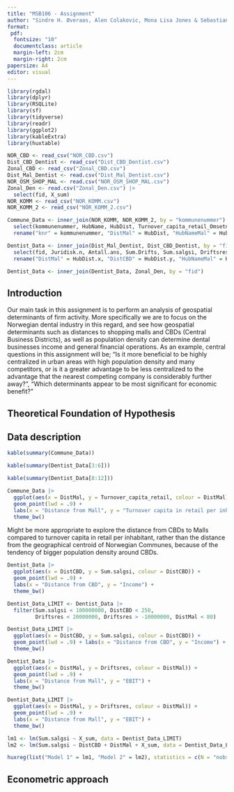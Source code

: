 ```yaml
---
title: "MSB106 - Assignment"
author: "Sindre H. Øveraas, Alen Colakovic, Mona Lisa Jones & Sebastian M. Fløysand"
format:
 pdf:
  fontsize: "10"
  documentclass: article
  margin-left: 2cm
  margin-right: 2cm
papersize: A4
editor: visual
---
```


```r
library(rgdal)
library(dplyr)
library(RSQLite)
library(sf)
library(tidyverse)
library(readr)
library(ggplot2)
library(kableExtra)
library(huxtable)
```

```r
NOR_CBD <- read_csv("NOR_CBD.csv")
Dist_CBD_Dentist <- read_csv("Dist_CBD_Dentist.csv")
Zonal_CBD <- read_csv("Zonal_CBD.csv")
Dist_Mal_Dentist <- read.csv("Dist_Mal_Dentist.csv")
NOR_OSM_SHOP_MAL <- read.csv("NOR_OSM_SHOP_MAL.csv")
Zonal_Den <- read.csv("Zonal_Den.csv") |>
  select(fid, X_sum)
NOR_KOMM <- read_csv("NOR_KOMM.csv")
NOR_KOMM_2 <- read_csv("NOR_KOMM_2.csv")
```

```r
Commune_Data <- inner_join(NOR_KOMM, NOR_KOMM_2, by = "kommunenummer") |>
  select(kommunenummer, HubName, HubDist, Turnover_capita_retail_Omsetning) |>
  rename("knr" = kommunenummer, "DistMal" = HubDist, "HubNameMal" = HubName, "Turnover_capita_retail" = Turnover_capita_retail_Omsetning)
```

```r
Dentist_Data <- inner_join(Dist_Mal_Dentist, Dist_CBD_Dentist, by = "fid") |>
  select(fid, Juridisk.n, Antall.ans, Sum.Drifts, Sum.salgsi, Driftsresu.y, osm_id.y, latlong.y, HubName.y, HubDist.y, HubName.x, HubDist.x) |>
  rename("DistMal" = HubDist.x, "DistCBD" = HubDist.y, "HubNameMal" = HubName.x, "HubNameCBD" = HubName.y, "Driftsres" = Driftsresu.y, "osm_id" = osm_id.y, "latlong" = latlong.y)
```

```r
Dentist_Data <- inner_join(Dentist_Data, Zonal_Den, by = "fid")
```

## Introduction

Our main task in this assignment is to perform an analysis of geospatial determinants of firm activity.
More specifically we are to focus on the Norwegian dental industry in this regard, and see how geospatial determinants such as distances to shopping malls and CBDs (Central Business Districts), as well as population density can determine dental businesses income and general financial operations.
As an example, central questions in this assignment will be; "Is it more beneficial to be highly centralized in urban areas with high population density and many competitors, or is it a greater advantage to be less centralized to the advantage that the nearest competing company is considerably further away?", "Which determinants appear to be most significant for economic benefit?"

## Theoretical Foundation of Hypothesis

## Data description

```r
kable(summary(Commune_Data))
```

```r
kable(summary(Dentist_Data[3:6]))
```

```r
kable(summary(Dentist_Data[8:12]))
```

```r
Commune_Data |>
  ggplot(aes(x = DistMal, y = Turnover_capita_retail, colour = DistMal)) +
  geom_point(lwd = .9) +
  labs(x = "Distance from Mall", y = "Turnover capita in retail per inhabitant") +
  theme_bw()
```

Might be more appropriate to explore the distance from CBDs to Malls compared to turnover capita in retail per inhabitant, rather than the distance from the geographical centroid of Norwegian Communes, because of the tendency of bigger population density around CBDs.

```r
Dentist_Data |>
  ggplot(aes(x = DistCBD, y = Sum.salgsi, colour = DistCBD)) +
  geom_point(lwd = .9) +
  labs(x = "Distance from CBD", y = "Income") +
  theme_bw()
```

```r
Dentist_Data_LIMIT <- Dentist_Data |>
  filter(Sum.salgsi < 100000000, DistCBD < 250,
         Driftsres < 20000000, Driftsres > -10000000, DistMal < 80)
```

```r
Dentist_Data_LIMIT |>
  ggplot(aes(x = DistCBD, y = Sum.salgsi, colour = DistCBD)) +
  geom_point(lwd = .9) + labs(x = "Distance from CBD", y = "Income") +
  theme_bw()
```

```r
Dentist_Data |>
  ggplot(aes(x = DistMal, y = Driftsres, colour = DistMal)) +
  geom_point(lwd = .9) +
  labs(x = "Distance from Mall", y = "EBIT") +
  theme_bw()
```

```r
Dentist_Data_LIMIT |>
  ggplot(aes(x = DistMal, y = Driftsres, colour = DistMal)) +
  geom_point(lwd = .9) +
  labs(x = "Distance from Mall", y = "EBIT") +
  theme_bw()
```

```r
lm1 <- lm(Sum.salgsi ~ X_sum, data = Dentist_Data_LIMIT)
lm2 <- lm(Sum.salgsi ~ DistCBD + DistMal + X_sum, data = Dentist_Data_LIMIT)
```

```r
huxreg(list("Model 1" = lm1, "Model 2" = lm2), statistics = c(N = "nobs", R2 = "r.squared"), const. = "(Intercept)", note = "Note: {stars} T statistics in brackets.")
```

## Econometric approach
